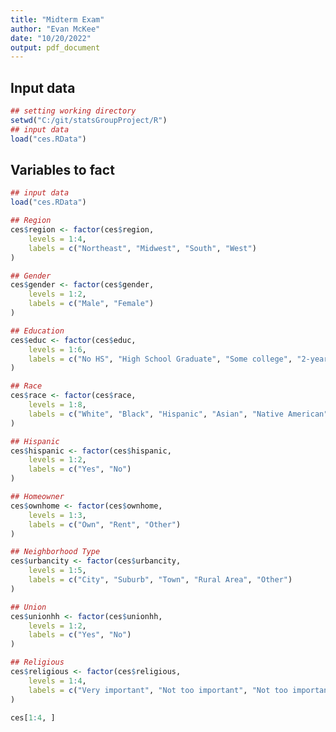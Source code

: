 ```yaml
---
title: "Midterm Exam"
author: "Evan McKee"
date: "10/20/2022"
output: pdf_document
---
```



## Input data
```r
## setting working directory
setwd("C:/git/statsGroupProject/R")
## input data
load("ces.RData")
```


## Variables to fact
```r

## input data
load("ces.RData")

## Region
ces$region <- factor(ces$region,
    levels = 1:4,
    labels = c("Northeast", "Midwest", "South", "West")
)

## Gender
ces$gender <- factor(ces$gender,
    levels = 1:2,
    labels = c("Male", "Female")
)

## Education
ces$educ <- factor(ces$educ,
    levels = 1:6,
    labels = c("No HS", "High School Graduate", "Some college", "2-year degree", "4-year degree", "Post-grad")
)

## Race
ces$race <- factor(ces$race,
    levels = 1:8,
    labels = c("White", "Black", "Hispanic", "Asian", "Native American", "Middle Eastern", "Two or more races", "Other")
)

## Hispanic
ces$hispanic <- factor(ces$hispanic,
    levels = 1:2,
    labels = c("Yes", "No")
)

## Homeowner
ces$ownhome <- factor(ces$ownhome,
    levels = 1:3,
    labels = c("Own", "Rent", "Other")
)

## Neighborhood Type
ces$urbancity <- factor(ces$urbancity,
    levels = 1:5,
    labels = c("City", "Suburb", "Town", "Rural Area", "Other")
)

## Union
ces$unionhh <- factor(ces$unionhh,
    levels = 1:2,
    labels = c("Yes", "No")
)

## Religious
ces$religious <- factor(ces$religious,
    levels = 1:4,
    labels = c("Very important", "Not too important", "Not too important", "Not at all important")
)

ces[1:4, ]
```


